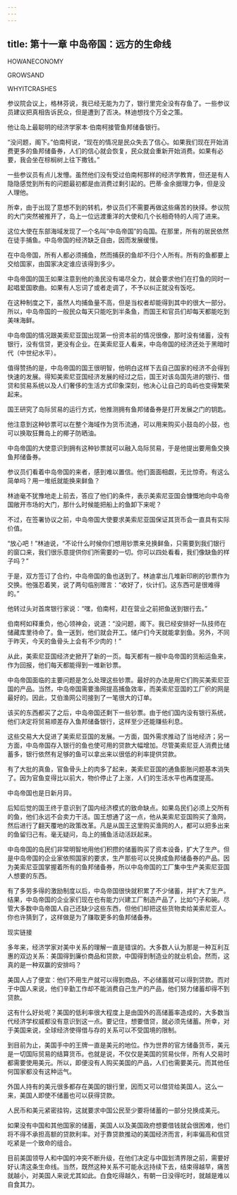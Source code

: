 ```yaml
---
---
---
```

title: 第十一章 中岛帝国：远方的生命线
---

HOWANECONOMY

GROWSAND

WHYITCRASHES





参议院会议上，格林芬说，我已经无能为力了，银行里完全没有存鱼了。一些参议员建议把真相告诉民众，但是遭到了否决。林迪想找个万全之策。

他让岛上最聪明的经济学家本·伯南柯接管鱼邦储备银行。

“没问题，阁下。”伯南柯说，“现在的情况是民众失去了信心。如果我们现在开始消费更多的鱼邦储备券，人们的信心就会恢复，民众就会重新开始消费。如果有必要，我会坐在棕榈树上往下撒钱。”

一些参议员有点儿发懵。虽然他们没有受过伯南柯那样的经济学教育，但还是有人隐隐感觉到所有的问题最初都是由消费过剩引起的。巴蒂·金余据理力争，但是没人理他。





所幸，由于出现了意想不到的转机，参议员们不需要再做这些痛苦的抉择。参议院的大门突然被推开了，岛上一位远渡重洋的大使和几个长相奇特的人闯了进来。



这位大使在东部海域发现了一个名叫“中岛帝国”的岛国。在那里，所有的居民依然在徒手捕鱼。中岛帝国的经济缺乏自由，因而发展缓慢。

在中岛帝国，所有人都必须捕鱼，然而捕获的鱼却不归个人所有。所有的鱼都要上交给国家，由国家决定谁应该得到多少。

中岛帝国的国王如果注意到他的渔民没有竭尽全力，就会要求他们在打鱼的同时一起唱爱国歌曲。如果有人忘词了或者走调了，不予以纠正就没有饭吃。

在这种制度之下，虽然人均捕鱼量不高，但是当权者却能得到其中的很大一部分。所以，中岛帝国的一般民众每天只能吃到半条鱼，而国王和官员们却每天都能吃到美味海鲜。

中岛帝国的情况跟美索尼亚国出现第一份资本前的情况很像，那时没有储蓄，没有银行，没有信贷，更没有企业。在美索尼亚人看来，中岛帝国的经济还处于黑暗时代（中世纪水平）。



值得赞扬的是，中岛帝国的国王很明智，他明白这样下去自己国家的经济不会得到快速的发展。得知美索尼亚国经济发展的经过之后，国王对该岛国先进的银行、借贷和贸易系统以及人们奢侈的生活方式印象深刻，他决心让自己的岛屿也变得繁荣起来。



国王研究了岛际贸易的运行方式，他推测拥有鱼邦储备券是打开发展之门的钥匙。

他注意到这种钞票可以在整个海域作为货币流通，可以用来购买小鼓岛的小鼓，也可以换取狂舞岛上的椰子防晒油。

中岛帝国的大使意识到拥有这种钞票就可以融入岛际贸易，于是他提出要用鱼交换鱼邦储备券。

参议员们看着中岛帝国的来者，感到难以置信。他们面面相觑，无比惊奇。有这么简单吗？用一堆纸就能换来鲜鱼？

林迪毫不犹豫地走上前去，答应了他们的条件，表示美索尼亚国会慷慨地向中岛帝国敞开市场的大门，那什么时候能把船上的鱼卸下来呢？



不过，在签署协议之前，中岛帝国大使要求美索尼亚国保证其货币会一直具有实际价值。

“放心吧！”林迪说，“不论什么时候你们想用钞票来兑换鲜鱼，只需要到我们银行的窗口来，我们很乐意提供你们所需要的一切。你可以四处看看，我们像缺鱼的样子吗？”

于是，双方签订了合约，中岛帝国的鱼也送到了。林迪拿出几堆新印刷的钞票作为交换。他强忍着笑，说了两句临别赠言：“收好了，伙计们。这东西可是很难得的。”



他转过头对首席银行家说：“嘿，伯南柯，赶在营业之前把鱼送到银行去。”

伯南柯如释重负，他心领神会，说道：“没问题，阁下。我已经安排好一队技师在储藏库里待命了。鱼一送到，他们就会开工。储户们今天就能拿到鱼。另外，不同于昨天，今天的鱼骨头上会有不少肉的！”

从此，美索尼亚国经济史掀开了新的一页。每天都有一艘中岛帝国的货船运鱼来，作为回报，他们每天都能得到一堆新钞票。



中岛帝国面临的主要问题是怎么处理这些钞票。最好的办法是用它们购买美索尼亚国的产品。当然，中岛帝国需要渔网提高捕鱼效率，而美索尼亚国的工厂织的网是最好的。因此，艾伯渔网公司接到了一笔很大的订单。

该买的东西都买了之后，中岛帝国还剩下一些钞票。由于他们国内没有银行系统，他们决定将贸易顺差存入鱼邦储备银行，这样至少还能赚些利息。



这些交易大大促进了美索尼亚国的发展。一方面，国外需求推动了当地经济；另一方面，中岛帝国存入银行的鱼也使可用的贷款大幅增加。尽管美索尼亚人消费比储蓄多，银行依然有足够的鱼可以拿出来以很低的利率提供贷款。

有了大批的真鱼，官鱼骨头上的肉多了起来，美索尼亚国的通鱼膨胀问题基本消失了。因为官鱼变得比以前大，物价停止了上涨，人们的生活水平也再度提高。



中岛帝国也是日新月异。

后知后觉的国王终于意识到了国内经济模式的致命缺点。如果岛民们必须上交所有的鱼，他们永远不会卖力干活。国王想通了这一点，他从美索尼亚国购买了渔网，然后进行了翻天覆地的政策改革。凡是从国王这里购买渔网的人，都可以把多出来的鱼留归己有。毫无疑问，岛上的捕鱼活动活跃起来。

中岛帝国的岛民们非常明智地用他们积攒的储蓄购买了资本设备，扩大了生产。但是中岛帝国的企业家依照国家的要求，生产那些可以兑换成鱼邦储备券的产品。因为美索尼亚国掌握着所有的鱼邦储备券，所以中岛帝国的工厂集中生产美索尼亚国人想要的东西。

有了多劳多得的激励制度以后，中岛帝国很快就积累了不少储蓄，并扩大了生产。结果，中岛帝国的企业家们现在也有能力兴建工厂制造产品了，比如勺子和碗。尽管大多数中岛帝国人自己还缺少这些东西，但他们却把这些货物卖给美索尼亚人。你也许猜到了，这样做是为了赚取更多的鱼邦储备券。





现实链接


多年来，经济学家对美中关系的理解一直是错误的。大多数人认为那是一种互利互惠的双边关系：美国得到廉价商品和贷款，中国得到制造业的就业机会。然而，这真的是一种双赢的安排吗？

美国人占了便宜：他们不用生产就可以得到商品，不必储蓄就可以得到贷款。而对于中国人来说，他们辛勤工作却不能消费自己生产的产品，他们努力储蓄却得不到贷款。

这有什么好处呢？美国的低利率很大程度上是由国外的高储蓄率造成的，大多数当代经济学权威都没有意识到这一点。要记住，想要借贷，就必须先储蓄。所幸，对于美国来说，全球经济使得借与存的关系可以不受国境的限制。

到目前为止，美国手中的王牌一直是美元的地位。作为世界的官方储备货币，美元是一切国际贸易的结算货币。也就是说，不仅仅是美国的贸易伙伴，所有人交易时都需要使用美元。所以，即便没有人购买美国的产品，人们也需要美元。而其他任何国家都没有这种运气。

外国人持有的美元很多都存在美国的银行里，因而又可以借贷给美国人。这么一来，美国人即使不储蓄也可以获得贷款。

人民币和美元紧密挂钩，这就要求中国公民至少要将储蓄的一部分兑换成美元。

如果没有中国和其他国家的储蓄，美国人以及美国政府想要借钱就会很困难，他们将不得不承担高额的贷款利率。对于靠贷款推动的美国经济而言，利率偏高和信贷吃紧是一个致命的组合。

目前美国领导人和中国的冲突不断升级，在他们决定与中国划清界限之前，需要好好认清这条生命线。当然，既然这种关系不可能永远持续下去，结束得越早，痛苦就越小，对美国人来说尤其如此。白食吃得越久，有朝一日没得吃时，就越是难以自食其力。